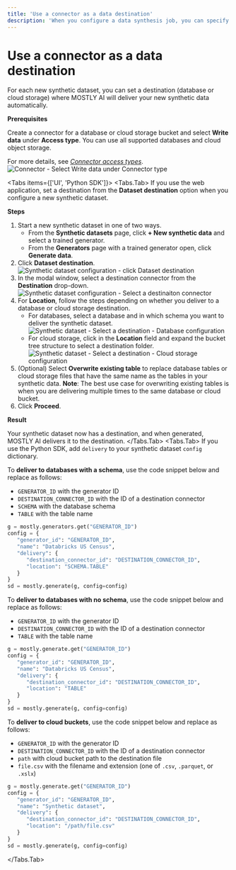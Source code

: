 ```yaml
---
title: 'Use a connector as a data destination'
description: 'When you configure a data synthesis job, you can specify a destination where you want the job to deliver the generated synthetic data.'
---
```



# Use a connector as a data destination

For each new synthetic dataset, you can set a destination (database or cloud storage) where MOSTLY AI will deliver your new synthetic data automatically.

**Prerequisites**

Create a connector for a database or cloud storage bucket and select **Write data** under **Access type**. You can use all supported databases and cloud object storage.

For more details, see [_Connector access types_](/connectors/use/access-types).
<Image
    src="/docs/docimages/connectors/destination/select-write-data-connector.webp"
    alt="Connector - Select Write data under Connector type"
    width={350}
    height={30} 
/>

<Tabs items={['UI', 'Python SDK']}>
<Tabs.Tab>
If you use the web application, set a destination from the **Dataset destination** option when you configure a new synthetic dataset.

**Steps**

1. Start a new synthetic dataset in one of two ways.
    * From the **Synthetic datasets** page, click **+ New synthetic data** and select a trained generator.
    * From the **Generators** page with a trained generator open, click **Generate data**.
3. Click **Dataset destination**.
    <Image
        src="/docs/docimages/connectors/destination/click-dataset-destination.webp"
        alt="Synthetic dataset configuration - click Dataset destination"
        width={800}
        height={30} 
    />
3. In the modal window, select a destination connector from the **Destination** drop-down.
    <Image
        src="/docs/docimages/connectors/destination/select-destination-connector.webp"
        alt="Synthetic dataset configuration - Select a destinaiton connector"
        width={800}
        height={30}
    />
4. For **Location**, follow the steps depending on whether you deliver to a database or cloud storage destination.
    * For databases, select a database and in which schema you want to deliver the synthetic dataset.
        <Image
            src="/docs/docimages/connectors/destination/destination-database-select-location.webp"
            alt="Synthetic dataset - Select a destination - Database configuration"
            width={800}
            height={30}
        />
    * For cloud storage, click in the **Location** field and expand the bucket tree structure to select a destination folder.
        <Image
            src="/docs/docimages/connectors/destination/destination-cloud-storage-tree-view-select-location.webp"
            alt="Synthetic dataset - Select a destination - Cloud storage configuration"
            width={800}
            height={30}
        />
5. (Optional) Select **Overwrite existing table** to replace database tables or cloud storage files that have the same name as the tables in your synthetic data.
    <CustomCallout>
    **Note**: The best use case for overwriting existing tables is when you are delivering multiple times to the same database or cloud bucket.
    </CustomCallout>
6. Click **Proceed**.

**Result**

Your synthetic dataset now has a destination, and when generated, MOSTLY AI delivers it to the destination.
</Tabs.Tab>
<Tabs.Tab>
If you use the Python SDK, add `delivery` to your synthetic dataset `config` dictionary.

To **deliver to databases with a schema**, use the code snippet below and replace as follows:
* `GENERATOR_ID` with the generator ID
* `DESTINATION_CONNECTOR_ID` with the ID of a destination connector
* `SCHEMA` with the database schema
* `TABLE` with the table name

```python copy filename="python" {7}
g = mostly.generators.get("GENERATOR_ID")
config = {
   "generator_id": "GENERATOR_ID",
   "name": "Databricks US Census",
   "delivery": {
      "destination_connector_id": "DESTINATION_CONNECTOR_ID",
      "location": "SCHEMA.TABLE"
   }
}
sd = mostly.generate(g, config=config)
```

To **deliver to databases with no schema**, use the code snippet below and replace as follows:

* `GENERATOR_ID` with the generator ID
* `DESTINATION_CONNECTOR_ID` with the ID of a destination connector
* `TABLE` with the table name

```python copy filename="python" {7}
g = mostly.generate.get("GENERATOR_ID")
config = {
   "generator_id": "GENERATOR_ID",
   "name": "Databricks US Census",
   "delivery": {
      "destination_connector_id": "DESTINATION_CONNECTOR_ID",
      "location": "TABLE"
   }
}
sd = mostly.generate(g, config=config)
```

To **deliver to cloud buckets**, use the code snippet below and replace as follows:

* `GENERATOR_ID` with the generator ID
* `DESTINATION_CONNECTOR_ID` with the ID of a destination connector
* `path` with cloud bucket path to the destination file
* `file.csv` with the filename and extension (one of `.csv`, `.parquet`, or `.xslx`)

```python copy filename="python" {7}
g = mostly.generate.get("GENERATOR_ID")
config = {
   "generator_id": "GENERATOR_ID",
   "name": "Synthetic dataset",
   "delivery": {
      "destination_connector_id": "DESTINATION_CONNECTOR_ID",
      "location": "/path/file.csv"
   }
}
sd = mostly.generate(g, config=config)
```
</Tabs.Tab>
</Tabs>